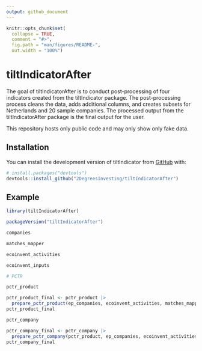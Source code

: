 ```yaml
---
output: github_document
---
```


```r
knitr::opts_chunk$set(
  collapse = TRUE,
  comment = "#>",
  fig.path = "man/figures/README-",
  out.width = "100%")
```

# tiltIndicatorAfter

The goal of tiltIndicatorAfter is to conduct post-processing of four indicators created from the tiltIndicator package. The post-processing process cleans the data, adds additional columns, and creates subsets for Netherlands and 20 sample companies. The processed output from the tiltIndicatorAfter package is the final output for the user.

This repository hosts only public code and may only show only fake data.

## Installation

You can install the development version of tiltIndicator from [GitHub](https://github.com/) with:

``` r
# install.packages("devtools")
devtools::install_github("2DegreesInvesting/tiltIndicatorAfter")
```

## Example

```r
library(tiltIndicatorAfter)

packageVersion("tiltIndicatorAfter")

companies

matches_mapper

ecoinvent_activities

ecoinvent_inputs

# PCTR

pctr_product

pctr_product_final <- pctr_product |>
  prepare_pctr_product(ep_companies, ecoinvent_activities, matches_mapper)
pctr_product_final

pctr_company

pctr_company_final <- pctr_company |> 
  prepare_pctr_company(pctr_product, ep_companies, ecoinvent_activities, matches_mapper)
pctr_company_final
```
